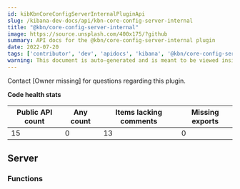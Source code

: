```yaml
---
id: kibKbnCoreConfigServerInternalPluginApi
slug: /kibana-dev-docs/api/kbn-core-config-server-internal
title: "@kbn/core-config-server-internal"
image: https://source.unsplash.com/400x175/?github
summary: API docs for the @kbn/core-config-server-internal plugin
date: 2022-07-20
tags: ['contributor', 'dev', 'apidocs', 'kibana', '@kbn/core-config-server-internal']
warning: This document is auto-generated and is meant to be viewed inside our experimental, new docs system. Reach out in #docs-engineering for more info.
---
```




Contact [Owner missing] for questions regarding this plugin.

**Code health stats**

| Public API count  | Any count | Items lacking comments | Missing exports |
|-------------------|-----------|------------------------|-----------------|
| 15 | 0 | 13 | 0 |

## Server

### Functions
<DocDefinitionList data={kbnCoreConfigServerInternalObj.server.functions}/>

